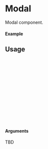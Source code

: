 
<Meta of={Modal} title="Modal" />

# Modal

Modal component.

#### Example

<Canvas of={Modal.Default} />

## Usage

```ts
import {Modal} from "@nick8green/components";

const Example = () => {
  return (
    <Modal>
      <div>
        <h1>Model Content</h1>
        <p>This is some dummy modal content</p>
      </div>
    </Modal>
  );
};

export default Example;
```

#### Arguments

TBD
